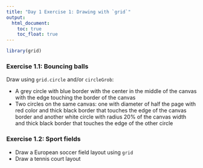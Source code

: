 ```yaml
---
title: "Day 1 Exercise 1: Drawing with `grid`"
output:
  html_document:
    toc: true
    toc_float: true
---
```




```r
library(grid)
```


### Exercise 1.1: Bouncing balls


Draw using `grid.circle` and/or `circleGrob`:

* A grey circle with blue border with the center in the middle of the canvas with the edge touching the border of the canvas
* Two circles on the same canvas: one with diameter of half the page with red color and thick black border that touches the edge of the canvas border and another white circle with radius 20% of the canvas width and thick black border that touches the edge of the other circle


### Exercise 1.2: Sport fields


* Draw a European soccer field layout using `grid`
* Draw a tennis court layout
